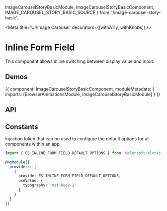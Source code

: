 



  ImageCarouselStoryBasicModule,
  ImageCarouselStoryBasicComponent,
  IMAGE_CAROUSEL_STORY_BASIC_SOURCE
} from './image-carousel-story-basic';

<Meta title='UI/Image Carousel' decorators={[withA11y, withKnobs]} />

# Inline Form Field

This component allows inline switching between display value and input.

## Demos

<Preview source={IMAGE_CAROUSEL_STORY_BASIC_SOURCE}>
  <Story name='Basic' height='50px'>
    {{
      component: ImageCarouselStoryBasicComponent,
      moduleMetadata: {
        imports: [BrowserAnimationsModule, ImageCarouselStoryBasicModule]
      }
    }}
  </Story>
</Preview>

## API

<Props of={ESImageCarouselComponent} />

## Constants

Injection token that can be used to configure the default options for all components within an app.

```ts
import { ES_INLINE_FORM_FIELD_DEFAULT_OPTIONS } from '@elonsoft/elonkit/ui/inline-form-field';

@NgModule({
  providers: [
    {
      provide: ES_INLINE_FORM_FIELD_DEFAULT_OPTIONS,
      useValue: {
        typography: 'mat-body-1'
      }
    }
  ]
})
```
